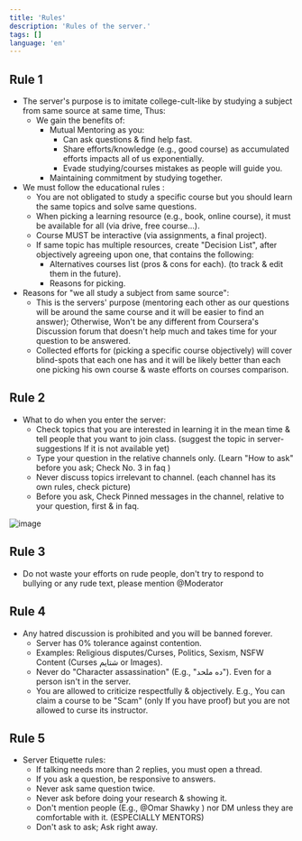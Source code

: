 ```yaml
---
title: 'Rules'
description: 'Rules of the server.'
tags: []
language: 'en'
---
```



## Rule 1

-   The server's purpose is to imitate college-cult-like by studying a subject from same source at same time, Thus:
    -   We gain the benefits of:
        -   Mutual Mentoring as you:
            -   Can ask questions & find help fast.
            -   Share efforts/knowledge (e.g., good course) as accumulated efforts impacts all of us exponentially.
            -   Evade studying/courses mistakes as people will guide you.
        -   Maintaining commitment by studying together.
-   We must follow the educational rules :
    -   You are not obligated to study a specific course but you should learn the same topics and solve same questions.
    -   When picking a learning resource (e.g., book, online course), it must be available for all (via drive, free course...).
    -   Course MUST be interactive (via assignments, a final project).
    -   If same topic has multiple resources, create "Decision List", after objectively agreeing upon one, that contains the following:
        -   Alternatives courses list (pros & cons for each). (to track & edit them in the future).
        -   Reasons for picking.
-   Reasons for "we all study a subject from same source":
    -   This is the servers' purpose (mentoring each other as our questions will be around the same course and it will be easier to find an answer); Otherwise, Won't be any different from Coursera's Discussion forum that doesn't help much and takes time for your question to be answered.
    -   Collected efforts for (picking a specific course objectively) will cover blind-spots that each one has and it will be likely better than each one picking his own course & waste efforts on courses comparison.

## Rule 2

-   What to do when you enter the server:
    -   Check topics that you are interested in learning it in the mean time & tell people that you want to join class. (suggest the topic in ⁠server-suggestions If it is not available yet)
    -   Type your question in the relative channels only. (Learn "How to ask" before you ask; Check No. 3 in ⁠faq )
    -   Never discuss topics irrelevant to channel. (each channel has its own rules, check picture)
    -   Before you ask, Check Pinned messages in the channel, relative to your question, first & in ⁠faq.

![image](https://media.discordapp.net/attachments/950993900720492576/1014785870286573621/unknown.png?width=771&height=621)

## Rule 3

-   Do not waste your efforts on rude people, don't try to respond to bullying or any rude text, please mention @Moderator

## Rule 4

-   Any hatred discussion is prohibited and you will be banned forever.
    -   Server has 0% tolerance against contention.
    -   Examples: Religious disputes/Curses, Politics, Sexism, NSFW Content (Curses شتايم or Images).
    -   Never do "Character assassination" (E.g., "ده ملحد"). Even for a person isn't in the server.
    -   You are allowed to criticize respectfully & objectively. E.g., You can claim a course to be "Scam" (only If you have proof) but you are not allowed to curse its instructor.

## Rule 5

-   Server Etiquette rules:
    -   If talking needs more than 2 replies, you must open a thread.
    -   If you ask a question, be responsive to answers.
    -   Never ask same question twice.
    -   Never ask before doing your research & showing it.
    -   Don't mention people (E.g., @Omar Shawky ) nor DM unless they are comfortable with it. (ESPECIALLY MENTORS)
    -   Don't ask to ask; Ask right away.
